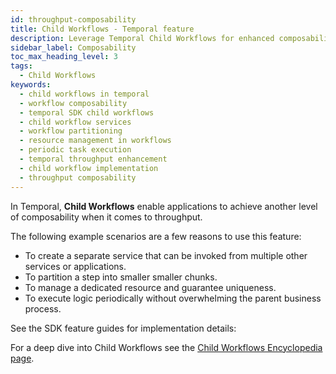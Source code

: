 ```yaml
---
id: throughput-composability
title: Child Workflows - Temporal feature
description: Leverage Temporal Child Workflows for enhanced composability and efficiency. Partition steps, manage resources, invoke multiple services, and execute periodic logic seamlessly.
sidebar_label: Composability
toc_max_heading_level: 3
tags:
  - Child Workflows
keywords:
  - child workflows in temporal
  - workflow composability
  - temporal SDK child workflows
  - child workflow services
  - workflow partitioning
  - resource management in workflows
  - periodic task execution
  - temporal throughput enhancement
  - child workflow implementation
  - throughput composability
---
```



In Temporal, **Child Workflows** enable applications to achieve another level of composability when it comes to throughput.

The following example scenarios are a few reasons to use this feature:

- To create a separate service that can be invoked from multiple other services or applications.
- To partition a step into smaller smaller chunks.
- To manage a dedicated resource and guarantee uniqueness.
- To execute logic periodically without overwhelming the parent business process.

See the SDK feature guides for implementation details:

<RelatedReadContainer>
  <RelatedReadItem path="/develop/go/child-workflows" text="Go SDK Child Workflow feature guide" archetype="feature-guide" />
  <RelatedReadItem path="/develop/java/child-workflows" text="Java SDK Child Workflow feature guide" archetype="feature-guide" />
  <RelatedReadItem path="/develop/php/child-workflows" text="PHP SDK Child Workflow feature guide" archetype="feature-guide" />
  <RelatedReadItem path="/develop/python/child-workflows" text="Python SDK Child Workflow feature guide" archetype="feature-guide" />
  <RelatedReadItem path="/develop/typescript/child-workflows" text="TypeScript SDK Child Workflow feature guide" archetype="feature-guide" />
  <RelatedReadItem path="/develop/dotnet/child-workflows" text=".NET SDK Child Workflow feature guide" archetype="feature-guide" />
</RelatedReadContainer>

For a deep dive into Child Workflows see the [Child Workflows Encyclopedia page](/encyclopedia/child-workflows).
